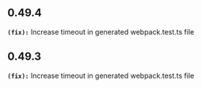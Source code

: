 ## 0.49.4
**`(fix):`** Increase timeout in generated webpack.test.ts file

## 0.49.3
**`(fix):`** Increase timeout in generated webpack.test.ts file

